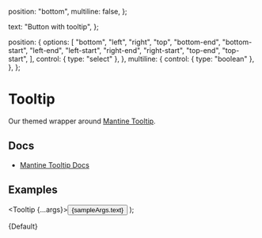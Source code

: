 
  position: "bottom",
  multiline: false,
};

  text: "Button with tooltip",
};

  position: {
    options: [
      "bottom",
      "left",
      "right",
      "top",
      "bottom-end",
      "bottom-start",
      "left-end",
      "left-start",
      "right-end",
      "right-start",
      "top-end",
      "top-start",
    ],
    control: { type: "select" },
  },
  multiline: {
    control: { type: "boolean" },
  },
};

<Meta
  title="Overlays/Tooltip"
  component={Tooltip}
  args={args}
  argTypes={argTypes}
/>

# Tooltip

Our themed wrapper around [Mantine Tooltip](https://v6.mantine.dev/core/tooltip/).

## Docs

- [Mantine Tooltip Docs](https://v6.mantine.dev/core/tooltip/)

## Examples

  <Tooltip {...args}><Button>{sampleArgs.text}</Button></Text>
);


<Canvas>
  <Story name="Default">{Default}</Story>
</Canvas>
